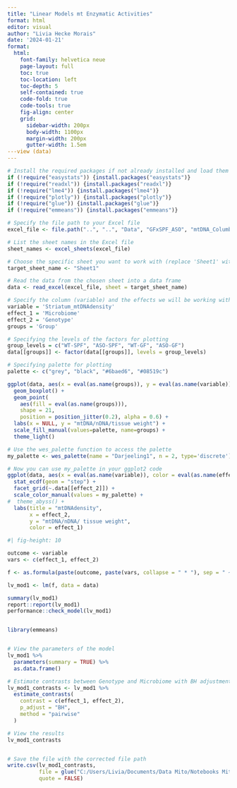 ```yaml
---
title: "Linear Models mt Enzymatic Activities"
format: html
editor: visual
author: "Livia Hecke Morais"
date: '2024-01-21'
format: 
  html:
    font-family: helvetica neue
    page-layout: full
    toc: true
    toc-location: left
    toc-depth: 5
    self-contained: true
    code-fold: true
    code-tools: true
    fig-align: center
    grid:
      sidebar-width: 200px
      body-width: 1100px
      margin-width: 200px
      gutter-width: 1.5em
---view (data)
---
```


```r
# Install the required packages if not already installed and load them
if (!require("easystats")) {install.packages("easystats")}
if (!require("readxl")) {install.packages("readxl")}
if (!require("lme4")) {install.packages("lme4")}
if (!require("plotly")) {install.packages("plotly")}
if (!require("glue")) {install.packages("glue")}
if (!require("emmeans")) {install.packages("emmeans")}
```

```r
# Specify the file path to your Excel file
excel_file <- file.path("..", "..", "Data", "GFxSPF_ASO", "mtDNA_Columbia.xlsx")

# List the sheet names in the Excel file
sheet_names <- excel_sheets(excel_file)

# Choose the specific sheet you want to work with (replace 'Sheet1' with the sheet name you need)
target_sheet_name <- "Sheet1"

# Read the data from the chosen sheet into a data frame
data <- read_excel(excel_file, sheet = target_sheet_name)

# Specify the column (variable) and the effects we will be working with
variable = 'Striatum_mtDNAdensity'
effect_1 = 'Microbiome'
effect_2 = 'Genotype'
groups = 'Group'

# Specifying the levels of the factors for plotting
group_levels = c("WT-SPF", "ASO-SPF", "WT-GF", "ASO-GF")
data[[groups]] <- factor(data[[groups]], levels = group_levels)

# Specifying palette for plotting
palette <- c("grey", "black", "#6baed6", "#08519c")
```

```r
ggplot(data, aes(x = eval(as.name(groups)), y = eval(as.name(variable)))) +
  geom_boxplot() +
  geom_point(
    aes(fill = eval(as.name(groups))),
    shape = 21,
    position = position_jitter(0.2), alpha = 0.6) +
  labs(x = NULL, y = "mtDNA/nDNA/tissue weight") +
  scale_fill_manual(values=palette, name=groups) +
  theme_light()
```

```r

# Use the wes_palette function to access the palette
my_palette <- wes_palette(name = "Darjeeling1", n = 2, type='discrete')

# Now you can use my_palette in your ggplot2 code
ggplot(data, aes(x = eval(as.name(variable)), color = eval(as.name(effect_1)))) + 
  stat_ecdf(geom = "step") +
  facet_grid(~.data[[effect_2]]) +
  scale_color_manual(values = my_palette) +
#  theme_abyss() +
  labs(title = "mtDNAdensity",
       x = effect_2,
       y = "mtDNA/nDNA/ tissue weight",
       color = effect_1)
```

```r
#| fig-height: 10

outcome <- variable
vars <- c(effect_1, effect_2)

f <- as.formula(paste(outcome, paste(vars, collapse = " * "), sep = " ~ "))

lv_mod1 <- lm(f, data = data)

summary(lv_mod1)
report::report(lv_mod1)
performance::check_model(lv_mod1)
```

```         
```

```r
library(emmeans)


# View the parameters of the model
lv_mod1 %>%
  parameters(summary = TRUE) %>%
  as.data.frame()

# Estimate contrasts between Genotype and Microbiome with BH adjustment
lv_mod1_contrasts <- lv_mod1 %>%
  estimate_contrasts(
    contrast = c(effect_1, effect_2),
    p_adjust = "BH",
    method = "pairwise"
  )

# View the results
lv_mod1_contrasts


# Save the file with the corrected file path
write.csv(lv_mod1_contrasts, 
          file = glue("C:/Users/Livia/Documents/Data Mito/Notebooks Mito Paper/LM_mitochondrial DNA and Enzymactic/lmtDNAdensity -{Sys.Date()}.csv"),
          quote = FALSE)
```
